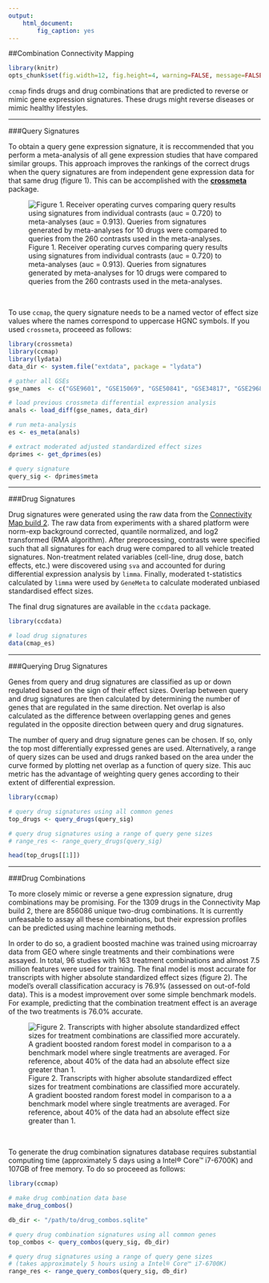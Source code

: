 ```yaml
---
output: 
    html_document:
        fig_caption: yes
---
```


##Combination Connectivity Mapping

```r
library(knitr)
opts_chunk$set(fig.width=12, fig.height=4, warning=FALSE, message=FALSE)
```

`ccmap` finds drugs and drug combinations that are predicted to reverse or
mimic gene expression signatures. These drugs might reverse diseases or mimic 
healthy lifestyles.

-----------------

###Query Signatures

To obtain a query gene expression signature, it is reccommended that you perform a 
meta-analysis of all gene expression studies that have compared similar groups.
This approach improves the rankings of the correct drugs when the query signatures
are from independent gene expression data for that same drug (figure 1).
This can be accomplished with the 
[**crossmeta**](https://github.com/alexvpickering/crossmeta) package.

![Figure 1. Receiver operating curves comparing query results using 
signatures from individual contrasts (auc = 0.720) to meta-analyses (auc = 0.913).
Queries from signatures generated by meta-analyses for 10 drugs were compared to
queries from the 260 contrasts used in the meta-analyses.](meta-vs-cons.png)

<br>

To use `ccmap`, the query signature needs to be a named vector of effect size 
values where the names correspond to uppercase HGNC symbols. If you used 
`crossmeta`, proceeed as follows:


```r
library(crossmeta)
library(ccmap)
library(lydata)
data_dir <- system.file("extdata", package = "lydata")

# gather all GSEs
gse_names  <- c("GSE9601", "GSE15069", "GSE50841", "GSE34817", "GSE29689")

# load previous crossmeta differential expression analysis
anals <- load_diff(gse_names, data_dir)

# run meta-analysis
es <- es_meta(anals)

# extract moderated adjusted standardized effect sizes
dprimes <- get_dprimes(es)

# query signature
query_sig <- dprimes$meta
```

-----------------

###Drug Signatures

Drug signatures were generated using the raw data from the [Connectivity Map
build 2](https://www.broadinstitute.org/cmap/). The raw data from experiments with
a shared platform were norm-exp background corrected, quantile normalized, and 
log2 transformed (RMA algorithm). After preprocessing, contrasts were specified
such that all signatures for each drug were compared to all vehicle treated signatures.
Non-treatment related variables (cell-line, drug dose, batch effects, etc.)
were discovered using `sva` and accounted for during differential expression
analysis by `limma`. Finally, moderated t-statistics calculated by `limma` were 
used by `GeneMeta` to calculate moderated unbiased standardised effect sizes.

The final drug signatures are available in the `ccdata` package.

```r
library(ccdata)

# load drug signatures
data(cmap_es)
```

-----------------

###Querying Drug Signatures

Genes from query and drug signatures are classified as up or down regulated 
based on the sign of their effect sizes. Overlap between query and drug signatures
are then calculated by determining the number of genes that are regulated in the
same direction. Net overlap is also calculated as the difference between 
overlapping genes and genes regulated in the opposite direction between query and
drug signatures.

The number of query and drug signature genes can be chosen. If so, only the top
most differentially expressed genes are used. Alternatively, a range of query 
sizes can be used and drugs ranked based on the area under the curve formed by
plotting net overlap as a function of query size. This auc metric has the 
advantage of weighting query genes according to their extent of differential 
expression. 

```r
library(ccmap)

# query drug signatures using all common genes
top_drugs <- query_drugs(query_sig)

# query drug signatures using a range of query gene sizes
# range_res <- range_query_drugs(query_sig)

head(top_drugs[[1]])

```

-----------------

###Drug Combinations


To more closely mimic or reverse a gene expression signature, drug combinations
may be promising. For the 1309 drugs in the Connectivity Map build 2, there are 
856086 unique two-drug combinations. It is currently unfeasable to assay all these
combinations, but their expression profiles can be predicted using machine 
learning methods.

In order to do so, a gradient boosted machine was trained using microarray data
from GEO where single treatments and their combinations were assayed. In total,
96 studies with 163 treatment combinations and almost 7.5 million features were 
used for training. The final model is most accurate for transcripts with higher 
absolute standardized effect sizes (figure 2). The model's overall 
classification accuracy is 76.9% (assessed on out-of-fold data). This is a 
modest improvement over some simple benchmark models. For example, predicting 
that the combination treatment effect is an average of the two treatments is 
76.0% accurate. 

![Figure 2. Transcripts with higher absolute standardized effect sizes for 
treatment combinations are classified more accurately. A gradient boosted random
forest model in comparison to a a benchmark model where single treatments are
averaged. For reference, about 40% of the data had an absolute effect size 
greater than 1.](accuracy.png)

<br>

To generate the drug combination signatures database requires substantial 
computing time (approximately 5 days using a Intel® Core™ i7-6700K) and 107GB 
of free memory. To do so proceeed as follows:

```r
library(ccmap)

# make drug combination data base
make_drug_combos()

db_dir <- "/path/to/drug_combos.sqlite"

# query drug combination signatures using all common genes
top_combos <- query_combos(query_sig, db_dir)

# query drug signatures using a range of query gene sizes
# (takes approximately 5 hours using a Intel® Core™ i7-6700K)
range_res <- range_query_combos(query_sig, db_dir)

```
